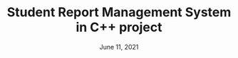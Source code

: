 ---
slug: "student-report-management-system-in-c-project"
title: "Student Report Management System in C++ project"
date: "June 11, 2021"
categories: "C/C++"
---